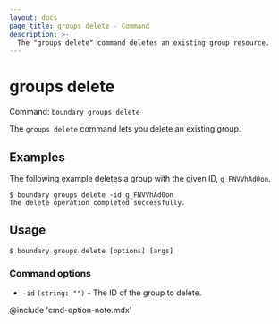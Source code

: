 ```yaml
---
layout: docs
page_title: groups delete - Command
description: >-
  The "groups delete" command deletes an existing group resource.
---
```


# groups delete

Command: `boundary groups delete`

The `groups delete` command lets you delete an existing group.


## Examples

The following example deletes a group with the given ID, `g_FNVVhAd0on`.

```shell-session
$ boundary groups delete -id g_FNVVhAd0on
The delete operation completed successfully.
```

## Usage

<CodeBlockConfig hideClipboard>

```shell-session
$ boundary groups delete [options] [args]
```

</CodeBlockConfig>


### Command options

- `-id` `(string: "")` - The ID of the group to delete.

@include 'cmd-option-note.mdx'